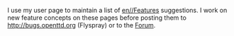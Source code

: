 I use my user page to maintain a list of [[en//Feature]]s suggestions. I work on new feature concepts on these pages before posting them to http://bugs.openttd.org (Flyspray) or to the [http://www.tt-forums.net/viewforum.php?f=55 Forum].
